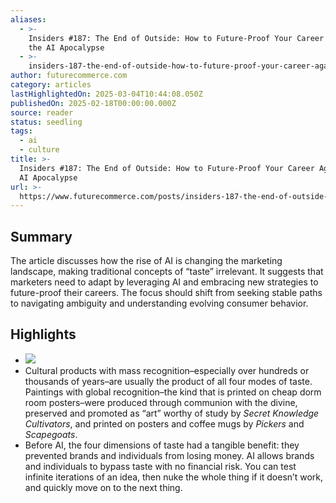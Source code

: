 ```yaml
---
aliases:
  - >-
    Insiders #187: The End of Outside: How to Future-Proof Your Career Against
    the AI Apocalypse
  - >-
    insiders-187-the-end-of-outside-how-to-future-proof-your-career-against-the-ai-apocalypse
author: futurecommerce.com
category: articles
lastHighlightedOn: 2025-03-04T10:44:08.050Z
publishedOn: 2025-02-18T00:00:00.000Z
source: reader
status: seedling
tags:
  - ai
  - culture
title: >-
  Insiders #187: The End of Outside: How to Future-Proof Your Career Against the
  AI Apocalypse
url: >-
  https://www.futurecommerce.com/posts/insiders-187-the-end-of-outside-how-to-future-proof-your-career-against-the-ai-apocalypse?utm_source=FC+Insider&utm_campaign=c22a305279-EMAIL_CAMPAIGN_2025_02_17_10_22&utm_medium=email&utm_term=0_-c22a305279-450194598
---
```

## Summary

The article discusses how the rise of AI is changing the marketing landscape, making traditional concepts of “taste” irrelevant. It suggests that marketers need to adapt by leveraging AI and embracing new strategies to future-proof their careers. The focus should shift from seeking stable paths to navigating ambiguity and understanding evolving consumer behavior.

## Highlights

- ![](https://cdn.prod.website-files.com/5d7da04028ecca2357d6b3b0/67b3c18483f12a1744480524_AD_4nXdNZ5QKDXapzoIgbLOpp32FbNiX3aeTA1fYU-STlkmvObntOoAZjS1l7R5ePM0MP5k9Qv3mbUfWqsb9yjkvQXWIQNQXMTlDM28eYO6Yw0s6KT5Z60xkJd8BonieXpps6G0OgCxSiQ.jpeg)
- Cultural products with mass recognition–especially over hundreds or thousands of years–are usually the product of all four modes of taste.
  Paintings with global recognition–the kind that is printed on cheap dorm room posters–were produced through communion with the divine, preserved and promoted as “art” worthy of study by _Secret Knowledge Cultivators_, and printed on posters and coffee mugs by _Pickers_ and _Scapegoats_.
- Before AI, the four dimensions of taste had a tangible benefit: they prevented brands and individuals from losing money.
  AI allows brands and individuals to bypass taste with no financial risk. You can test infinite iterations of an idea, then nuke the whole thing if it doesn’t work, and quickly move on to the next thing.
